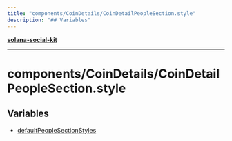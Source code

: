 ```yaml
---
title: "components/CoinDetails/CoinDetailPeopleSection.style"
description: "## Variables"
---
```


[**solana-social-kit**](../../../README.mdx)

***

# components/CoinDetails/CoinDetailPeopleSection.style

## Variables

- [defaultPeopleSectionStyles](variables/defaultPeopleSectionStyles.mdx)
